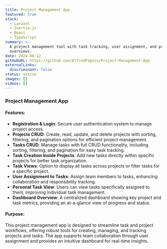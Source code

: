 ```yaml
---
title: Project Management App
featured: true
stack:
  - Laravel
  - Inertia.js
  - React
  - TypeScript
summary: >-
  A project management tool with task tracking, user assignment, and project
  overviews.
date: 2024-06-12
gitHubURL: https://github.com/AlfredPaguio/Project-Management-App
externalLinks:
  discriminant: false
status: active
images: []
videos: []
---
```

### Project Management App

#### Features:

* **Registration & Login**: Secure user authentication system to manage project access.
* **Projects CRUD**: Create, read, update, and delete projects with sorting, filtering, and pagination options for efficient project management.
* **Tasks CRUD**: Manage tasks with full CRUD functionality, including sorting, filtering, and pagination for easy task tracking.
* **Task Creation Inside Projects**: Add new tasks directly within specific projects for better task organization.
* **Task Views**: Option to display all tasks across projects or filter tasks for a specific project.
* **User Assignment to Tasks**: Assign team members to tasks, enhancing collaboration and responsibility tracking.
* **Personal Task View**: Users can view tasks specifically assigned to them, improving individual task management.
* **Dashboard Overview**: A centralized dashboard showing key project and task metrics, providing an at-a-glance view of progress and status.

#### Purpose:

This project management app is designed to streamline task and project workflows, offering robust tools for creating, managing, and tracking projects and tasks. The app supports team collaboration through user assignment and provides an intuitive dashboard for real-time insights.
